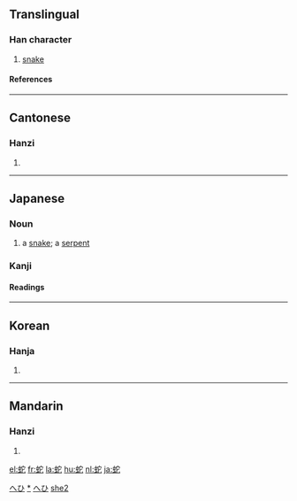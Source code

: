 ==Translingual==
===Han character===
{{Han char|rn=142|rad=虫|as=05|sn=11|four=5311<sub>1</sub>|canj=中戈十心 (LIJP)}}
# [[snake]]
====References====
{{Han ref|kx=1080.200|dkj=32964|dj=1548.360|hdz=42845.080|uh=86C7|ud=34503|bh=B344|bd=45892}}
----
==Cantonese==
===Hanzi===
{{yue-hanzi|jyut=|y=[[se4]], [[yi4]]}}
# {{defn|Cantonese}}
----
== Japanese ==
[[Category:1000_Japanese_basic_words|へひ]]
===Noun===
{{ja-noun|k|hira=へび|rom=hebi|hidx=へひ}}
# a [[snake]]; a [[serpent]]
[[Category:ja:Snakes|*]]
[[Category:ja:Reptiles|へひ]]


===Kanji===
{{ja-kanji|grade=|rs=虫05}}
====Readings====
{{ja-readings|on=[[じゃ]] (ja), [[い]] (i), [[だ]] (da)|kun=[[へび]] (hebi), [[くちなわ]] (kuchinawa)}}

----

==Korean==
===Hanja===
{{ko-hanja|hangeul=[[사]], [[이]]|eumhun=|rv=sa, i|mr=sa, i|y=sa, i}}
# {{defn|Korean}}
----
==Mandarin==
===Hanzi===
{{cmn-hanzi|pin=[[chí]] ([[chi2]]), [[shé]] ([[she2]]), [[tuó]] ([[tuo2]]), [[yí]] ([[yi2]])|wg=[[ch'ih2|ch'ih<sup>2</sup>]], [[she2|she<sup>2</sup>]], [[t'o2|t'o<sup>2</sup>]], [[i2|i<sup>2</sup>]]}}
# {{defn|Mandarin}}

[[Category:zh:Reptiles|she2]]

[[el:蛇]]
[[fr:蛇]]
[[la:蛇]]
[[hu:蛇]]
[[nl:蛇]]
[[ja:蛇]]
